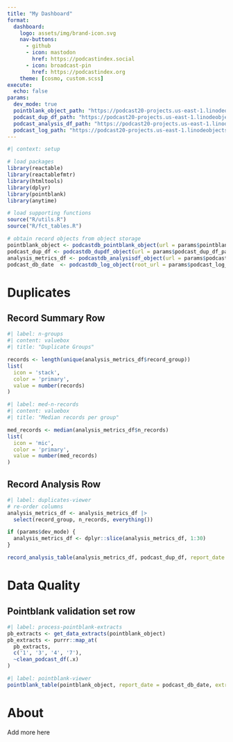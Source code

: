 ```yaml
---
title: "My Dashboard"
format: 
  dashboard:
    logo: assets/img/brand-icon.svg
    nav-buttons:
      - github
      - icon: mastodon
        href: https://podcastindex.social
      - icon: broadcast-pin
        href: https://podcastindex.org
    theme: [cosmo, custom.scss]
execute: 
  echo: false
params:
  dev_mode: true
  pointblank_object_path: "https://podcast20-projects.us-east-1.linodeobjects.com/exports/podcastdb_pointblank_object/podcastdb_pointblank_object"
  podcast_dup_df_path: "https://podcast20-projects.us-east-1.linodeobjects.com/exports/podcast_dup_df.rds"
  podcast_analysis_df_path: "https://podcast20-projects.us-east-1.linodeobjects.com/exports/analysis_metrics_df.rds"
  podcast_log_path: "https://podcast20-projects.us-east-1.linodeobjects.com/logs/"
---
```



```r
#| context: setup

# load packages
library(reactable)
library(reactablefmtr)
library(htmltools)
library(dplyr)
library(pointblank)
library(anytime)

# load supporting functions
source("R/utils.R")
source("R/fct_tables.R")

# obtain record objects from object storage
pointblank_object <- podcastdb_pointblank_object(url = params$pointblank_object_path, dev_mode = params$dev_mode)
podcast_dup_df <- podcastdb_dupdf_object(url = params$podcast_dup_df_path, dev_mode = params$dev_mode)
analysis_metrics_df <- podcastdb_analysisdf_object(url = params$podcast_analysis_df_path, dev_mode = params$dev_mode)
podcast_db_date  <- podcastdb_log_object(root_url = params$podcast_log_path, date = "2024-03-11") |> date_report()
```

# Duplicates

## Record Summary Row

```r
#| label: n-groups
#| content: valuebox
#| title: "Duplicate Groups"

records <- length(unique(analysis_metrics_df$record_group))
list(
  icon = 'stack',
  color = 'primary',
  value = number(records)
)
```

```r
#| label: med-n-records
#| content: valuebox
#| title: "Median records per group"

med_records <- median(analysis_metrics_df$n_records)
list(
  icon = 'mic',
  color = 'primary',
  value = number(med_records)
)
```

## Record Analysis Row

::: {.card title="Duplicates Data Viewer"}
```r
#| label: duplicates-viewer
# re-order columns
analysis_metrics_df <- analysis_metrics_df |>
  select(record_group, n_records, everything())

if (params$dev_mode) {
  analysis_metrics_df <- dplyr::slice(analysis_metrics_df, 1:30)
}

record_analysis_table(analysis_metrics_df, podcast_dup_df, report_date = podcast_db_date)
```
:::

# Data Quality

## Pointblank validation set row

```r
#| label: process-pointblank-extracts
pb_extracts <- get_data_extracts(pointblank_object)
pb_extracts <- purrr::map_at(
  pb_extracts,
  c('1', '3', '4', '7'),
  ~clean_podcast_df(.x)
)
```

::: {.card title="Validation Summary"}

```r
#| label: pointblank-viewer
pointblank_table(pointblank_object, report_date = podcast_db_date, extracts = pb_extracts)
```
:::

# About

Add more here